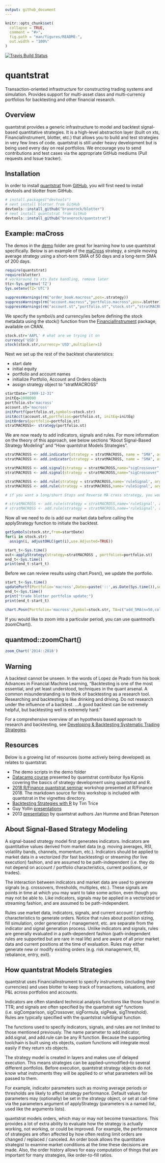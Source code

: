 ```yaml
---
output: github_document
---
```


<!-- README.md is generated from README.Rmd. Please edit that file -->

```r
knitr::opts_chunk$set(
  collapse = TRUE,
  comment = "#>",
  fig.path = "man/figures/README-",
  out.width = "100%"
)
```

[![Travis Build Status](https://travis-ci.org/braverock/quantstrat.svg?branch=master)](https://travis-ci.org/braverock/quantstrat)

# quantstrat

Transaction-oriented infrastructure for constructing trading systems and
simulation. Provides support for multi-asset class and multi-currency
portfolios for backtesting and other financial research.

## Overview

quantstrat provides a generic infrastructure to model and backtest
signal-based quantitative strategies. It is a high-level abstraction layer
(built on xts, FinancialInstrument, blotter, etc.) that allows you to build
and test strategies in very few lines of code. quantstrat is still under
heavy development but is being used every day on real portfolios. We
encourage you to send contributions and test cases via the appropriate GitHub mediums (Pull requests and Issue tracker).

## Installation

In order to install [quantstrat](https://github.com/braverock/quantstrat) from [GitHub](https://github.com/), you will first need to install devtools and blotter from GitHub.

``` r
# install.packages("devtools")
# next install blotter from GitHub
devtools::install_github("braverock/blotter")
# next install quantstrat from GitHub
devtools::install_github("braverock/quantstrat")
```
## Example: maCross

The demos in the [demo](https://github.com/braverock/quantstrat/tree/master/demo) folder are great for learning how to use quantstrat specifically. Below is an example of the [maCross](https://github.com/braverock/quantstrat/blob/master/demo/maCross.R) strategy, a simple moving average strategy using a short-term SMA of 50 days and a long-term SMA of 200 days.

```r
require(quantstrat)
require(blotter)
# workaround to xts Date handling, remove later
ttz<-Sys.getenv('TZ')
Sys.setenv(TZ='UTC')

suppressWarnings(rm("order_book.macross",pos=.strategy))
suppressWarnings(rm("account.macross","portfolio.macross",pos=.blotter))
suppressWarnings(rm("account.st","portfolio.st","stock.str","stratMACROSS",'start_t','end_t'))
```

We specify the symbol/s and currency/ies before defining the stock metadata using the stock() function from the [FinancialInstrument](https://cran.r-project.org/web/packages/FinancialInstrument/FinancialInstrument.pdf) package, available on CRAN.

```r
stock.str='AAPL' # what are we trying it on
currency('USD')
stock(stock.str,currency='USD',multiplier=1)
```

Next we set up the rest of the backtest charateristics:

- start date
- initial equity
- portfolio and account names
- initialize Portfolio, Account and Orders objects
- assign strategy object to "stratMACROSS"

```r
startDate="1999-12-31"
initEq=1000000
portfolio.st='macross'
account.st='macross'
initPortf(portfolio.st,symbols=stock.str)
initAcct(account.st,portfolios=portfolio.st, initEq=initEq)
initOrders(portfolio=portfolio.st)
stratMACROSS<- strategy(portfolio.st)
```

We are now ready to add indicators, signals and rules. For more information on the theory of this approach, see below sections "About Signal-Based Strategy Modeling" and "How quantstrat Models Strategies".

```r
stratMACROSS <- add.indicator(strategy = stratMACROSS, name = "SMA", arguments = list(x=quote(Cl(mktdata)), n=50),label= "ma50" )
stratMACROSS <- add.indicator(strategy = stratMACROSS, name = "SMA", arguments = list(x=quote(Cl(mktdata)[,1]), n=200),label= "ma200")

stratMACROSS <- add.signal(strategy = stratMACROSS,name="sigCrossover",arguments = list(columns=c("ma50","ma200"), relationship="gte"),label="ma50.gt.ma200")
stratMACROSS <- add.signal(strategy = stratMACROSS,name="sigCrossover",arguments = list(column=c("ma50","ma200"),relationship="lt"),label="ma50.lt.ma200")

stratMACROSS <- add.rule(strategy = stratMACROSS,name='ruleSignal', arguments = list(sigcol="ma50.gt.ma200",sigval=TRUE, orderqty=100, ordertype='market', orderside='long'),type='enter')
stratMACROSS <- add.rule(strategy = stratMACROSS,name='ruleSignal', arguments = list(sigcol="ma50.lt.ma200",sigval=TRUE, orderqty='all', ordertype='market', orderside='long'),type='exit')

# if you want a long/short Stops and Reverse MA cross strategy, you would add two more rules for the short side:

# stratMACROSS <- add.rule(strategy = stratMACROSS,name='ruleSignal', arguments = list(sigcol="ma50.lt.ma200",sigval=TRUE, orderqty=-100, ordertype='market', orderside='short'),type='enter')
# stratMACROSS <- add.rule(strategy = stratMACROSS,name='ruleSignal', arguments = list(sigcol="ma50.gt.ma200",sigval=TRUE, orderqty=100, ordertype='market', orderside='short'),type='exit')
```

Now all we need to do is add our market data before calling the applyStrategy function to initiate the backtest.

```r
getSymbols(stock.str,from=startDate)
for(i in stock.str)
  assign(i, adjustOHLC(get(i),use.Adjusted=TRUE))

start_t<-Sys.time()
out<-applyStrategy(strategy=stratMACROSS , portfolios=portfolio.st)
end_t<-Sys.time()
print(end_t-start_t)
```

Before we can review results using chart.Posn(), we update the portfolio.

```r
start_t<-Sys.time()
updatePortf(Portfolio='macross',Dates=paste('::',as.Date(Sys.time()),sep=''))
end_t<-Sys.time()
print("trade blotter portfolio update:")
print(end_t-start_t)

chart.Posn(Portfolio='macross',Symbol=stock.str, TA=c("add_SMA(n=50,col='red')","add_SMA(n=200,col='blue')"))
```

If you would like to zoom into a particular period, you can use quantmod's zoomChart().

## quantmod::zoomChart()
```r
zoom_Chart('2014::2018')
```

## Warning

A backtest cannot be unseen. In the words of Lopez de Prado from his book Advances in Financial Machine Learning, "Backtesting is one of the most essential, and yet least understood, techniques in the quant arsenal. A common misunderstanding is to think of backtesting as a research tool. Researching and backtesting is like drinking and driving. Do not research under the influence of a backtest. ...A good backtest can be extremely helpful, but backtesting well is extremely hard."

For a comprehensive overview of an hypothesis based approach to research and backtesting, see [Developing & Backtesting Systematic Trading Strategies](https://www.researchgate.net/publication/319298448_Developing_Backtesting_Systematic_Trading_Strategies).

## Resources

Below is a growing list of resources (some actively being developed) as relates to quantstrat:

- The demo scripts in the demo folder
- [Datacamp course](https://www.datacamp.com/community/blog/financial-trading-in-r-with-ilya-kipnis) presented by quantstrat contributor Ilya Kipnis covering the basics of strategy development using quantstrat and R.
- [2018 R/Finance quantstrat seminar](http://past.rinfinance.com/agenda/2018/BrianPeterson.html) workshop presented at R/Finance 2018. The markdown source for this workshop is included with quantstrat in the vignettes directory. 
- [Backtesting Strategies with R](https://timtrice.github.io/backtesting-strategies/index.html) by Tim Trice
- Guy Yollin [presentations](http://www.r-programming.org/papers)
- 2013 [presentation](https://docs.google.com/presentation/d/1fGzDc-LFfCQJKHHzaonspuX1_TTm1EB5hlvCEDsz7zw/pub#slide=id.p) by quantstrat authors Jan Humme and Brian Peterson

## About Signal-Based Strategy Modeling

A signal-based strategy model first generates indicators. Indicators are
quantitative values derived from market data (e.g. moving averages, RSI,
volatility bands, channels, momentum, etc.). Indicators should be applied
to market data in a vectorized (for fast backtesting) or streaming (for live
execution) fashion, and are assumed to be path-independent (i.e. they do not
depend on account / portfolio characteristics, current positions, or
trades).

The interaction between indicators and market data are used to generate
signals (e.g. crossovers, thresholds, multiples, etc.). These signals are
points in time at which you may want to take some action, even though you
may not be able to.  Like indicators, signals may be applied in a vectorized
or streaming fashion, and are assumed to be path-independent.

Rules use market data, indicators, signals, and current account / portfolio
characteristics to generate orders. Notice that rules about position
sizing, fill simulation, order generation / management, etc. are separate
from the indicator and signal generation process. Unlike indicators and
signals, rules are generally evaluated in a path-dependent fashion
(path-independent rules are supported but are rare in real life) and are
aware of all prior market data and current positions at the time of
evaluation. Rules may either generate new or modify existing orders (e.g.
risk management, fill, rebalance, entry, exit).

## How quantstrat Models Strategies

quantstrat uses FinancialInstrument to specify instruments (including their
currencies) and uses blotter to keep track of transactions, valuations, and
P&L across portfolios and accounts.

Indicators are often standard technical analysis functions like those found
in TTR; and signals are often specified by the quantstrat sig* functions
(i.e. sigComparison, sigCrossover, sigFormula, sigPeak, sigThreshold).
Rules are typically specified with the quantstrat ruleSignal function.

The functions used to specify indicators, signals, and rules are not limited to those mentioned previously. The name parameter to add.indicator, add.signal, and add.rule can be any R function. Because the supporting toolchain is built using xts objects, custom functions will integrate most easily if they return xts objects.

The strategy model is created in layers and makes use of delayed execution.
This means strategies can be applied--unmodified--to several different
portfolios. Before execution, quantstrat strategy objects do not know what
instruments they will be applied to or what parameters will be passed to
them.

For example, indicator parameters such as moving average periods or
thresholds are likely to affect strategy performance. Default values for
parameters may (optionally) be set in the strategy object, or set at
call-time via the parameters argument of applyStrategy (parameters is a
named list, used like the arguments lists).

quantstrat models orders, which may or may not become transactions. This
provides a lot of extra ability to evaluate how the strategy is actually
working, not working, or could be improved. For example, the performance of
strategies are often affected by how often resting limit orders are changed
/ replaced / canceled. An order book allows the quantitative strategist to
examine market conditions at the time these decisions are made. Also, the
order history allows for easy computation of things that are important for
many strategies, like order-to-fill ratios.

